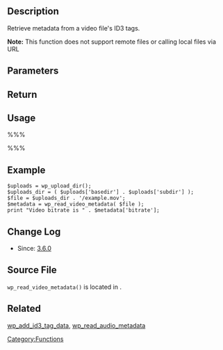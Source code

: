 {{Languages|
{{en|Function Reference/wp read video metadata}}
{{ja|Function Reference/wp read video metadata}}
}}
==Description==
Retrieve metadata from a video file's ID3 tags.

'''Note:''' This function does not support remote files or calling local files via URL

==Parameters==
{{Parameter|$file|string|Path to file.}}

== Return ==
{{Return||mixed|False if the file could not be found, otherwise an array of metadata.}}

== Usage ==
%%% <?php $metadata = wp_read_video_metadata( $file ); ?> %%%

==Example==
<pre>
$uploads = wp_upload_dir();
$uploads_dir = ( $uploads['basedir'] . $uploads['subdir'] );
$file = $uploads_dir . '/example.mov';
$metadata = wp_read_video_metadata( $file );
print "Video bitrate is " . $metadata['bitrate'];
</pre>

==Change Log==
* Since: [[Version 3.6|3.6.0]]

== Source File ==
<tt>wp_read_video_metadata()</tt> is located in {{Trac|wp-admin/includes/media.php}}.

==Related==
[[Function Reference/wp_add_id3_tag_data|wp_add_id3_tag_data]], [[Function Reference/wp_read_audio_metadata|wp_read_audio_metadata]]

[[Category:Functions]]

{{Copyedit}}